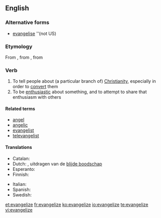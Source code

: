 ==English==

===Alternative forms===
* [[evangelise]] ''(not US)

===Etymology===
From {{etyl|fro}} {{term|évangéliser|lang=la}}, from {{etyl|la}} {{term|evangelizare|lang=la}}, from {{etyl|grc}} {{term|sc=polytonic| εὐαγγελίζω |tr=euangelizesthai}}

===Verb===
{{en-verb|evangeliz|ing}}

# To tell people about (a particular branch of) [[Christianity]], especially in order to [[convert]] them
# To be [[enthusiastic]] about something, and to attempt to share that enthusiasm with others

====Related terms====
* [[angel]]
* [[angelic]]
* [[evangelist]]
* [[televangelist]]

====Translations====
{{trans-top|tell people about Christianity}}
* Catalan: {{t|ca|evangelitzar}}
* Dutch: {{t|nl|evangeliseren}}, uitdragen van de [[blijde boodschap]]
* Esperanto: {{t|eo|evangeligi}}
* Finnish: {{t-|fi|evankelioida}}
{{trans-mid}}
* Italian: {{t+|it|evangelizzare}}
* Spanish: {{t|es|evangelizar}}
* Swedish: {{t|sv|evangelisera}}
{{trans-bottom}}

[[et:evangelize]]
[[fr:evangelize]]
[[ko:evangelize]]
[[io:evangelize]]
[[te:evangelize]]
[[vi:evangelize]]